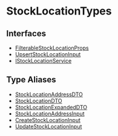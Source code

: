 
# StockLocationTypes

## Interfaces

- [FilterableStockLocationProps](../StockLocationTypes/interfaces/types.StockLocationTypes.FilterableStockLocationProps/page.mdx)
- [UpsertStockLocationInput](../StockLocationTypes/interfaces/types.StockLocationTypes.UpsertStockLocationInput/page.mdx)
- [IStockLocationService](../StockLocationTypes/interfaces/types.StockLocationTypes.IStockLocationService/page.mdx)

## Type Aliases

- [StockLocationAddressDTO](../StockLocationTypes/types/types.StockLocationTypes.StockLocationAddressDTO/page.mdx)
- [StockLocationDTO](../StockLocationTypes/types/types.StockLocationTypes.StockLocationDTO/page.mdx)
- [StockLocationExpandedDTO](../StockLocationTypes/types/types.StockLocationTypes.StockLocationExpandedDTO/page.mdx)
- [StockLocationAddressInput](../StockLocationTypes/types/types.StockLocationTypes.StockLocationAddressInput/page.mdx)
- [CreateStockLocationInput](../StockLocationTypes/types/types.StockLocationTypes.CreateStockLocationInput/page.mdx)
- [UpdateStockLocationInput](../StockLocationTypes/types/types.StockLocationTypes.UpdateStockLocationInput/page.mdx)
